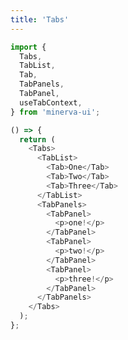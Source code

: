 ```yaml
---
title: 'Tabs'
---
```


```js
import {
  Tabs,
  TabList,
  Tab,
  TabPanels,
  TabPanel,
  useTabContext,
} from 'minerva-ui';
```

```js
() => {
  return (
    <Tabs>
      <TabList>
        <Tab>One</Tab>
        <Tab>Two</Tab>
        <Tab>Three</Tab>
      </TabList>
      <TabPanels>
        <TabPanel>
          <p>one!</p>
        </TabPanel>
        <TabPanel>
          <p>two!</p>
        </TabPanel>
        <TabPanel>
          <p>three!</p>
        </TabPanel>
      </TabPanels>
    </Tabs>
  );
};
```

